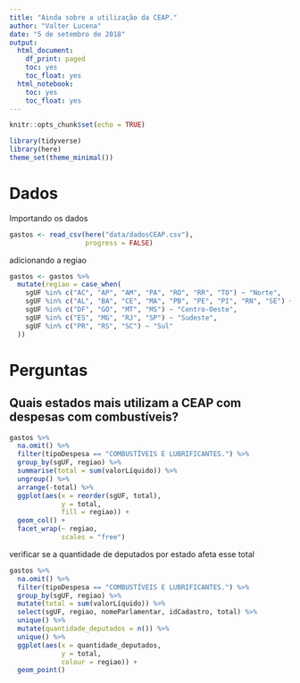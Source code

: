 ```yaml
---
title: "Ainda sobre a utilização da CEAP."
author: "Valter Lucena"
date: "5 de setembro de 2018"
output: 
  html_document:
    df_print: paged
    toc: yes
    toc_float: yes
  html_notebook:
    toc: yes
    toc_float: yes
---
```


```r
knitr::opts_chunk$set(echo = TRUE)
```

```r
library(tidyverse)
library(here)
theme_set(theme_minimal()) 
```

# Dados

Importando os dados

```r
gastos <- read_csv(here("data/dadosCEAP.csv"),
                   progress = FALSE)
```

adicionando a regiao

```r
gastos <- gastos %>% 
  mutate(regiao = case_when(
    sgUF %in% c("AC", "AP", "AM", "PA", "RO", "RR", "TO") ~ "Norte",
    sgUF %in% c("AL", "BA", "CE", "MA", "PB", "PE", "PI", "RN", "SE") ~ "Nordeste",
    sgUF %in% c("DF", "GO", "MT", "MS") ~ "Centro-Oeste",
    sgUF %in% c("ES", "MG", "RJ", "SP") ~ "Sudeste",
    sgUF %in% c("PR", "RS", "SC") ~ "Sul"
  ))
```

# Perguntas

## Quais estados mais utilizam a CEAP com despesas com combustíveis?

```r
gastos %>% 
  na.omit() %>% 
  filter(tipoDespesa == "COMBUSTÍVEIS E LUBRIFICANTES.") %>% 
  group_by(sgUF, regiao) %>% 
  summarise(total = sum(valorLíquido)) %>% 
  ungroup() %>% 
  arrange(-total) %>% 
  ggplot(aes(x = reorder(sgUF, total), 
             y = total,
             fill = regiao)) +
  geom_col() +
  facet_wrap(~ regiao,
             scales = "free")
```

verificar se a quantidade de deputados por estado afeta esse total

```r
gastos %>% 
  na.omit() %>% 
  filter(tipoDespesa == "COMBUSTÍVEIS E LUBRIFICANTES.") %>% 
  group_by(sgUF, regiao) %>% 
  mutate(total = sum(valorLíquido)) %>% 
  select(sgUF, regiao, nomeParlamentar, idCadastro, total) %>% 
  unique() %>%
  mutate(quantidade_deputados = n()) %>% 
  unique() %>% 
  ggplot(aes(x = quantidade_deputados,
             y = total,
             colour = regiao)) +
  geom_point()
```


